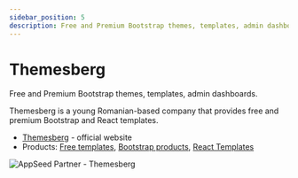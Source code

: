 ```yaml
---
sidebar_position: 5
description: Free and Premium Bootstrap themes, templates, admin dashboards.
---
```


# Themesberg

<SubHeading>Free and Premium Bootstrap themes, templates, admin dashboards.</SubHeading>

Themesberg is a young Romanian-based company that provides free and premium Bootstrap and React templates.&#x20;

- [Themesberg](https://themesberg.com/) - official website
- Products: [Free templates](https://themesberg.com/templates/free), [Bootstrap products](https://themesberg.com/templates/bootstrap), [React Templates](https://themesberg.com/templates/react)

![AppSeed Partner - Themesberg ](../../../static/assets/docs-cover-themesberg.jpg)
